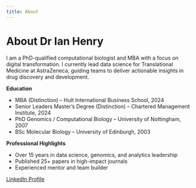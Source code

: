 ```yaml
---
title: About
---
```


# About Dr Ian Henry

I am a PhD-qualified computational biologist and MBA with a focus on digital transformation. I currently lead data science for Translational Medicine at AstraZeneca, guiding teams to deliver actionable insights in drug discovery and development.

**Education**

- MBA (Distinction) – Hult International Business School, 2024  
- Senior Leaders Master’s Degree (Distinction) – Chartered Management Institute, 2024  
- PhD Genomics / Computational Biology – University of Nottingham, 2007  
- BSc Molecular Biology – University of Edinburgh, 2003  

**Professional Highlights**

- Over 15 years in data science, genomics, and analytics leadership  
- Published 25+ papers in high-impact journals  
- Experienced mentor and team builder  

[LinkedIn Profile](https://www.linkedin.com/in/ian-henry-a0348515/)


